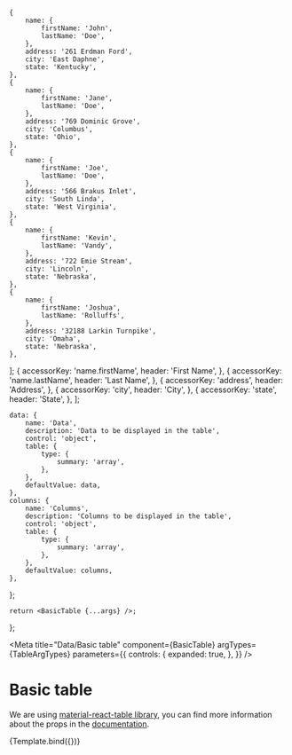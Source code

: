 
	{
		name: {
			firstName: 'John',
			lastName: 'Doe',
		},
		address: '261 Erdman Ford',
		city: 'East Daphne',
		state: 'Kentucky',
	},
	{
		name: {
			firstName: 'Jane',
			lastName: 'Doe',
		},
		address: '769 Dominic Grove',
		city: 'Columbus',
		state: 'Ohio',
	},
	{
		name: {
			firstName: 'Joe',
			lastName: 'Doe',
		},
		address: '566 Brakus Inlet',
		city: 'South Linda',
		state: 'West Virginia',
	},
	{
		name: {
			firstName: 'Kevin',
			lastName: 'Vandy',
		},
		address: '722 Emie Stream',
		city: 'Lincoln',
		state: 'Nebraska',
	},
	{
		name: {
			firstName: 'Joshua',
			lastName: 'Rolluffs',
		},
		address: '32188 Larkin Turnpike',
		city: 'Omaha',
		state: 'Nebraska',
	},
];
	{
		accessorKey: 'name.firstName',
		header: 'First Name',
	},
	{
		accessorKey: 'name.lastName',
		header: 'Last Name',
	},
	{
		accessorKey: 'address',
		header: 'Address',
	},
	{
		accessorKey: 'city',
		header: 'City',
	},
	{
		accessorKey: 'state',
		header: 'State',
	},
];

	data: {
		name: 'Data',
		description: 'Data to be displayed in the table',
		control: 'object',
		table: {
			type: {
				summary: 'array',
			},
		},
		defaultValue: data,
	},
	columns: {
		name: 'Columns',
		description: 'Columns to be displayed in the table',
		control: 'object',
		table: {
			type: {
				summary: 'array',
			},
		},
		defaultValue: columns,
	},
};

	return <BasicTable {...args} />;
};

<Meta
	title="Data/Basic table"
	component={BasicTable}
	argTypes={TableArgTypes}
	parameters={{
		controls: {
			expanded: true,
		},
	}}
/>

# Basic table

We are using [material-react-table library](https://www.material-react-table.com/), you can find more information about the props in the [documentation](https://www.material-react-table.com/docs/props).

<Canvas>
	<Story name="Basic table" argTypes={TableArgTypes}>
		{Template.bind({})}
	</Story>
</Canvas>
